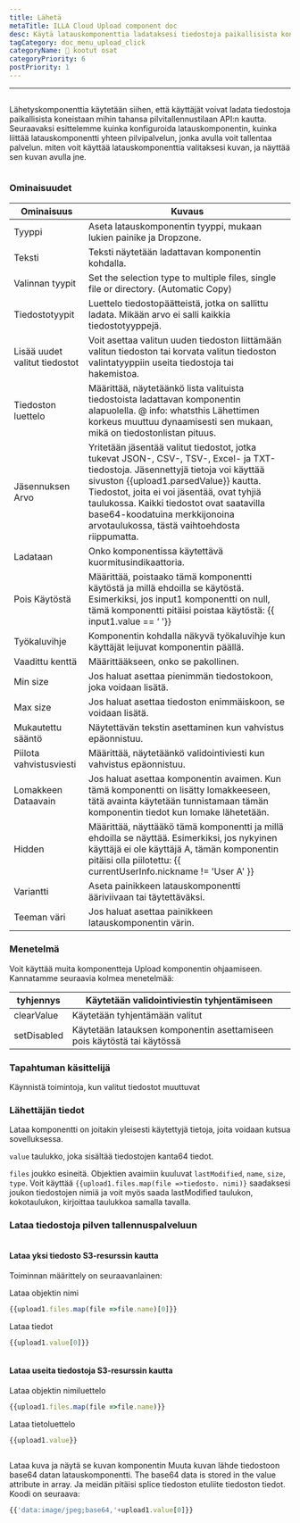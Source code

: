 ```yaml
---
title: Lähetä
metaTitle: ILLA Cloud Upload component doc
desc: Käytä latauskomponenttia ladataksesi tiedostoja paikallisista koneista mihin tahansa pilvitallennustilaan
tagCategory: doc_menu_upload_click
categoryName: 🧬 kootut osat
categoryPriority: 6
postPriority: 1
---
```


* * *

## <h2 hidden>Lataa</h2>

Lähetyskomponenttia käytetään siihen, että käyttäjät voivat ladata tiedostoja paikallisista koneistaan mihin tahansa pilvitallennustilaan API:n kautta. Seuraavaksi esittelemme kuinka konfiguroida latauskomponentin, kuinka liittää latauskomponentti yhteen pilvipalvelun, jonka avulla voit tallentaa palvelun. miten voit käyttää latauskomponenttia valitaksesi kuvan, ja näyttää sen kuvan avulla jne.

<img src='https://cdn.illacloud.com/official-website/img/docs/upload1.png' alt="" />

### Ominaisuudet

| Ominaisuus                    | Kuvaus                                                                                                                                                                                                                                                                                                                                                 |
| ----------------------------- | ------------------------------------------------------------------------------------------------------------------------------------------------------------------------------------------------------------------------------------------------------------------------------------------------------------------------------------------------------ |
| Tyyppi                        | Aseta latauskomponentin tyyppi, mukaan lukien painike ja Dropzone.                                                                                                                                                                                                                                                                                     |
| Teksti                        | Teksti näytetään ladattavan komponentin kohdalla.                                                                                                                                                                                                                                                                                                      |
| Valinnan tyypit               | Set the selection type to multiple files, single file or directory. (Automatic Copy)                                                                                                                                                                                                                                                                   |
| Tiedostotyypit                | Luettelo tiedostopäätteistä, jotka on sallittu ladata. Mikään arvo ei salli kaikkia tiedostotyyppejä.                                                                                                                                                                                                                                                  |
| Lisää uudet valitut tiedostot | Voit asettaa valitun uuden tiedoston liittämään valitun tiedoston tai korvata valitun tiedoston valintatyyppiin useita tiedostoja tai hakemistoa.                                                                                                                                                                                                      |
| Tiedoston luettelo            | Määrittää, näytetäänkö lista valituista tiedostoista ladattavan komponentin alapuolella. @ info: whatsthis Lähettimen korkeus muuttuu dynaamisesti sen mukaan, mikä on tiedostonlistan pituus.                                                                                                                                                         |
| Jäsennuksen Arvo              | Yritetään jäsentää valitut tiedostot, jotka tukevat JSON-, CSV-, TSV-, Excel- ja TXT-tiedostoja. Jäsennettyjä tietoja voi käyttää sivuston {{upload1.parsedValue}} kautta. Tiedostot, joita ei voi jäsentää, ovat tyhjiä taulukossa. Kaikki tiedostot ovat saatavilla base64-koodatuina merkkijonoina arvotaulukossa, tästä vaihtoehdosta riippumatta. |
| Ladataan                      | Onko komponentissa käytettävä kuormitusindikaattoria.                                                                                                                                                                                                                                                                                                  |
| Pois Käytöstä                 | Määrittää, poistaako tämä komponentti käytöstä ja millä ehdoilla se käytöstä. Esimerkiksi, jos input1 komponentti on null, tämä komponentti pitäisi poistaa käytöstä: {{ input1.value == ‘ '}}                                                                                                                                                         |
| Työkaluvihje                  | Komponentin kohdalla näkyvä työkaluvihje kun käyttäjät leijuvat komponentin päällä.                                                                                                                                                                                                                                                                    |
| Vaadittu kenttä               | Määrittääkseen, onko se pakollinen.                                                                                                                                                                                                                                                                                                                    |
| Min size                      | Jos haluat asettaa pienimmän tiedostokoon, joka voidaan lisätä.                                                                                                                                                                                                                                                                                        |
| Max size                      | Jos haluat asettaa tiedoston enimmäiskoon, se voidaan lisätä.                                                                                                                                                                                                                                                                                          |
| Mukautettu sääntö             | Näytettävän tekstin asettaminen kun vahvistus epäonnistuu.                                                                                                                                                                                                                                                                                             |
| Piilota vahvistusviesti       | Määrittää, näytetäänkö validointiviesti kun vahvistus epäonnistuu.                                                                                                                                                                                                                                                                                     |
| Lomakkeen Dataavain           | Jos haluat asettaa komponentin avaimen. Kun tämä komponentti on lisätty lomakkeeseen, tätä avainta käytetään tunnistamaan tämän komponentin tiedot kun lomake lähetetään.                                                                                                                                                                              |
| Hidden                        | Määrittää, näyttääkö tämä komponentti ja millä ehdoilla se näyttää. Esimerkiksi, jos nykyinen käyttäjä ei ole käyttäjä A, tämän komponentin pitäisi olla piilotettu: {{ currentUserInfo.nickname != 'User A' }}                                                                                                                                        |
| Variantti                     | Aseta painikkeen latauskomponentti ääriviivaan tai täytettäväksi.                                                                                                                                                                                                                                                                                      |
| Teeman väri                   | Jos haluat asettaa painikkeen latauskomponentin värin.                                                                                                                                                                                                                                                                                                 |

### Menetelmä

Voit käyttää muita komponentteja Upload komponentin ohjaamiseen. Kannatamme seuraavia kolmea menetelmää:

| tyhjennys   | Käytetään validointiviestin tyhjentämiseen                              |
| ----------- | ----------------------------------------------------------------------- |
| clearValue  | Käytetään tyhjentämään valitut                                          |
| setDisabled | Käytetään latauksen komponentin asettamiseen pois käytöstä tai käytössä |

### Tapahtuman käsittelijä

Käynnistä toimintoja, kun valitut tiedostot muuttuvat

### Lähettäjän tiedot

Lataa komponentti on joitakin yleisesti käytettyjä tietoja, joita voidaan kutsua sovelluksessa.

`value` taulukko, joka sisältää tiedostojen kanta64 tiedot. 

`files` joukko esineitä. Objektien avaimiin kuuluvat `lastModified`, `name`, `size`, `type`. Voit käyttää `{{upload1.files.map(file =>tiedosto. nimi)}` saadaksesi joukon tiedostojen nimiä ja voit myös saada lastModified taulukon, kokotaulukon, kirjoittaa taulukkoa samalla tavalla. 

### Lataa tiedostoja pilven tallennuspalveluun

<img src='https://cdn.illacloud.com/official-website/img/docs/upload2.gif' alt="" />

#### Lataa yksi tiedosto S3-resurssin kautta

Toiminnan määrittely on seuraavanlainen: 

Lataa objektin nimi

```jsx
{{upload1.files.map(file =>file.name)[0]}}
```

Lataa tiedot

```jsx
{{upload1.value[0]}}
```

<img src='https://cdn.illacloud.com/official-website/img/docs/upload3.png' alt="" />

#### Lataa useita tiedostoja S3-resurssin kautta

Lataa objektin nimiluettelo

```jsx
{{upload1.files.map(file =>file.name)}}
```

Lataa tietoluettelo

```jsx
{{upload1.value}}
```

<img src='https://cdn.illacloud.com/official-website/img/docs/upload4.png' alt="" />

Lataa kuva ja näytä se kuvan komponentin
Muuta kuvan lähde tiedostoon base64 datan latauskomponentti. The base64 data is stored in the value attribute in array. Ja meidän pitäisi splice tiedoston etuliite tiedoston tiedot. Koodi on seuraava: 

```jsx
{{'data:image/jpeg;base64,'+upload1.value[0]}}
```

<img src='https://cdn.illacloud.com/official-website/img/docs/upload5.gif' alt="" />
